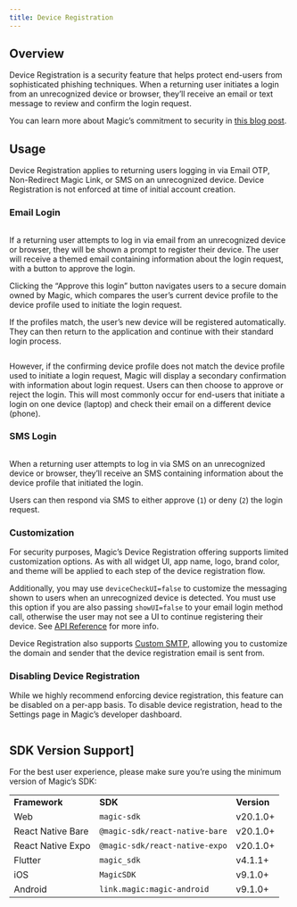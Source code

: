 ```yaml
---
title: Device Registration
---
```


## Overview

Device Registration is a security feature that helps protect end-users from sophisticated phishing techniques. When a returning user initiates a login from an unrecognized device or browser, they’ll receive an email or text message to review and confirm the login request.

You can learn more about Magic’s commitment to security in [this blog post](https://magic.link/posts/magic-commitment-product-security).

## Usage

Device Registration applies to returning users logging in via Email OTP, Non-Redirect Magic Link, or SMS on an unrecognized device. Device Registration is not enforced at time of initial account creation.

### Email Login

<Frame>
  <img src="/images/Device-Reg-(Same-Device).webp" alt="" />
</Frame>

If a returning user attempts to log in via email from an unrecognized device or browser, they will be shown a prompt to register their device. The user will receive a themed email containing information about the login request, with a button to approve the login.

Clicking the “Approve this login” button navigates users to a secure domain owned by Magic, which compares the user’s current device profile to the device profile used to initiate the login request.

If the profiles match, the user’s new device will be registered automatically. They can then return to the application and continue with their standard login process.

<Frame>
  <img src="/images/Device-Reg-(Mismatch).webp" alt="" />
</Frame>

However, if the confirming device profile does not match the device profile used to initiate a login request, Magic will display a secondary confirmation with information about login request. Users can then choose to approve or reject the login. This will most commonly occur for end-users that initiate a login on one device (laptop) and check their email on a different device (phone).

### SMS Login

<Frame>
  <img src="/images/Device-Reg-(SMS).webp" alt="" />
</Frame>

When a returning user attempts to log in via SMS on an unrecognized device or browser, they’ll receive an SMS containing information about the device profile that initiated the login.

Users can then respond via SMS to either approve (`1`) or deny (`2`) the login request.

### Customization

For security purposes, Magic’s Device Registration offering supports limited customization options. As with all widget UI, app name, logo, brand color, and theme will be applied to each step of the device registration flow.

Additionally, you may use `deviceCheckUI=false` to customize the messaging shown to users when an unrecognized device is detected. You must use this option if you are also passing `showUI=false` to your email login method call, otherwise the user may not see a UI to continue registering their device. See [API Reference](/docs/api/client-side-sdks/web#loginwithemailotp) for more info.

Device Registration also supports [Custom SMTP](docs/authentication/customization/custom-smtp), allowing you to customize the domain and sender that the device registration email is sent from.

### Disabling Device Registration

While we highly recommend enforcing device registration, this feature can be disabled on a per-app basis. To disable device registration, head to the Settings page in Magic’s developer dashboard.

<Frame>
  <img src="/images/device-reg-toggle.webp" alt="" />
</Frame>

## SDK Version Support]

For the best user experience, please make sure you’re using the minimum version of Magic’s SDK:

|                   |                                |             |
| ----------------- | ------------------------------ | ----------- |
| **Framework**     | **SDK**                        | **Version** |
| Web               | `magic-sdk`                    | v20.1.0+    |
| React Native Bare | `@magic-sdk/react-native-bare` | v20.1.0+    |
| React Native Expo | `@magic-sdk/react-native-expo` | v20.1.0+    |
| Flutter           | `magic_sdk`                    | v4.1.1+     |
| iOS               | `MagicSDK`                     | v9.1.0+     |
| Android           | `link.magic:magic-android`     | v9.1.0+     |
